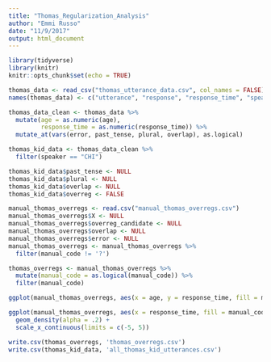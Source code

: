 ```yaml
---
title: "Thomas_Regularization_Analysis"
author: "Emmi Russo"
date: "11/9/2017"
output: html_document
---
```


```r
library(tidyverse)
library(knitr)
knitr::opts_chunk$set(echo = TRUE)
```

``` r
thomas_data <- read_csv("thomas_utterance_data.csv", col_names = FALSE)
names(thomas_data) <- c("utterance", "response", "response_time", "speaker", "responder", "utterance_time", "error", "age", "past_tense", "plural", "overlap", "overreg")

thomas_data_clean <- thomas_data %>%
  mutate(age = as.numeric(age),
         response_time = as.numeric(response_time)) %>%
  mutate_at(vars(error, past_tense, plural, overlap), as.logical)

thomas_kid_data <- thomas_data_clean %>%
  filter(speaker == "CHI")

thomas_kid_data$past_tense <- NULL
thomas_kid_data$plural <- NULL
thomas_kid_data$overlap <- NULL
thomas_kid_data$overreg <- FALSE

manual_thomas_overregs <- read.csv("manual_thomas_overregs.csv")
manual_thomas_overregs$X <- NULL
manual_thomas_overregs$overreg_candidate <- NULL
manual_thomas_overregs$overlap <- NULL
manual_thomas_overregs$error <- NULL
manual_thomas_overregs <- manual_thomas_overregs %>%
  filter(manual_code != '?')

thomas_overregs <- manual_thomas_overregs %>%
  mutate(manual_code = as.logical(manual_code)) %>%
  filter(manual_code)

ggplot(manual_thomas_overregs, aes(x = age, y = response_time, fill = manual_code)) + geom_smooth() + scale_x_continuous(limits = c(24, 50))

ggplot(manual_thomas_overregs, aes(x = response_time, fill = manual_code)) + 
  geom_density(alpha = .2) +
  scale_x_continuous(limits = c(-5, 5))

write.csv(thomas_overregs, 'thomas_overregs.csv')
write.csv(thomas_kid_data, 'all_thomas_kid_utterances.csv')

```
